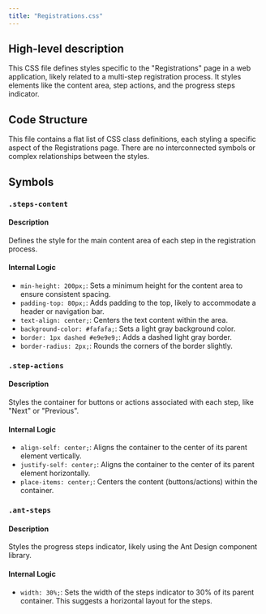 ```yaml
---
title: "Registrations.css"
---
```


## High-level description
This CSS file defines styles specific to the "Registrations" page in a web application, likely related to a multi-step registration process. It styles elements like the content area, step actions, and the progress steps indicator.

## Code Structure
This file contains a flat list of CSS class definitions, each styling a specific aspect of the Registrations page. There are no interconnected symbols or complex relationships between the styles.

## Symbols

### `.steps-content`
#### Description
Defines the style for the main content area of each step in the registration process.

#### Internal Logic
- `min-height: 200px;`: Sets a minimum height for the content area to ensure consistent spacing.
- `padding-top: 80px;`: Adds padding to the top, likely to accommodate a header or navigation bar.
- `text-align: center;`: Centers the text content within the area.
- `background-color: #fafafa;`: Sets a light gray background color.
- `border: 1px dashed #e9e9e9;`: Adds a dashed light gray border.
- `border-radius: 2px;`: Rounds the corners of the border slightly.

### `.step-actions`
#### Description
Styles the container for buttons or actions associated with each step, like "Next" or "Previous".

#### Internal Logic
- `align-self: center;`: Aligns the container to the center of its parent element vertically.
- `justify-self: center;`: Aligns the container to the center of its parent element horizontally.
- `place-items: center;`: Centers the content (buttons/actions) within the container.

### `.ant-steps`
#### Description
Styles the progress steps indicator, likely using the Ant Design component library.

#### Internal Logic
- `width: 30%;`: Sets the width of the steps indicator to 30% of its parent container. This suggests a horizontal layout for the steps.
